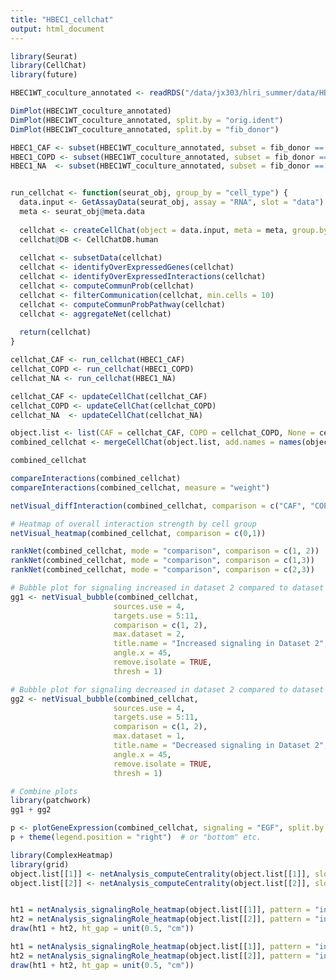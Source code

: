 ```yaml
---
title: "HBEC1_cellchat"
output: html_document
---
```


```r
library(Seurat)
library(CellChat)
library(future)
```


```r
HBEC1WT_coculture_annotated <- readRDS("/data/jx303/hlri_summer/data/HBEC1WT_coculture_annotated.Rds")
```


```r
DimPlot(HBEC1WT_coculture_annotated)
DimPlot(HBEC1WT_coculture_annotated, split.by = "orig.ident")
DimPlot(HBEC1WT_coculture_annotated, split.by = "fib_donor")
```
```r
HBEC1_CAF <- subset(HBEC1WT_coculture_annotated, subset = fib_donor == "CAF")
HBEC1_COPD <- subset(HBEC1WT_coculture_annotated, subset = fib_donor == "COPD")
HBEC1_NA  <- subset(HBEC1WT_coculture_annotated, subset = fib_donor == "NA")


run_cellchat <- function(seurat_obj, group_by = "cell_type") {
  data.input <- GetAssayData(seurat_obj, assay = "RNA", slot = "data")
  meta <- seurat_obj@meta.data
  
  cellchat <- createCellChat(object = data.input, meta = meta, group.by = "cellType")
  cellchat@DB <- CellChatDB.human
  
  cellchat <- subsetData(cellchat)
  cellchat <- identifyOverExpressedGenes(cellchat)
  cellchat <- identifyOverExpressedInteractions(cellchat)
  cellchat <- computeCommunProb(cellchat)
  cellchat <- filterCommunication(cellchat, min.cells = 10)
  cellchat <- computeCommunProbPathway(cellchat)
  cellchat <- aggregateNet(cellchat)
  
  return(cellchat)
}

cellchat_CAF <- run_cellchat(HBEC1_CAF)
cellchat_COPD <- run_cellchat(HBEC1_COPD)
cellchat_NA <- run_cellchat(HBEC1_NA)
```

```r
cellchat_CAF <- updateCellChat(cellchat_CAF)
cellchat_COPD <- updateCellChat(cellchat_COPD)
cellchat_NA  <- updateCellChat(cellchat_NA)
```

```r
object.list <- list(CAF = cellchat_CAF, COPD = cellchat_COPD, None = cellchat_NA)
combined_cellchat <- mergeCellChat(object.list, add.names = names(object.list))

combined_cellchat
```

```r
compareInteractions(combined_cellchat)
compareInteractions(combined_cellchat, measure = "weight")
```



```r
netVisual_diffInteraction(combined_cellchat, comparison = c("CAF", "COPD"))
```

```r
# Heatmap of overall interaction strength by cell group
netVisual_heatmap(combined_cellchat, comparison = c(0,1))

```
```r
rankNet(combined_cellchat, mode = "comparison", comparison = c(1, 2))
rankNet(combined_cellchat, mode = "comparison", comparison = c(1,3))
rankNet(combined_cellchat, mode = "comparison", comparison = c(2,3))
```


```r
# Bubble plot for signaling increased in dataset 2 compared to dataset 1
gg1 <- netVisual_bubble(combined_cellchat, 
                       sources.use = 4, 
                       targets.use = 5:11,  
                       comparison = c(1, 2), 
                       max.dataset = 2, 
                       title.name = "Increased signaling in Dataset 2", 
                       angle.x = 45, 
                       remove.isolate = TRUE, 
                       thresh = 1)

# Bubble plot for signaling decreased in dataset 2 compared to dataset 1
gg2 <- netVisual_bubble(combined_cellchat, 
                       sources.use = 4, 
                       targets.use = 5:11, 
                       comparison = c(1, 2), 
                       max.dataset = 1, 
                       title.name = "Decreased signaling in Dataset 2", 
                       angle.x = 45, 
                       remove.isolate = TRUE,
                       thresh = 1)

# Combine plots
library(patchwork)
gg1 + gg2

```


```r
p <- plotGeneExpression(combined_cellchat, signaling = "EGF", split.by = "datasets", colors.ggplot = TRUE)
p + theme(legend.position = "right")  # or "bottom" etc.

```

```r
library(ComplexHeatmap)
library(grid)
object.list[[1]] <- netAnalysis_computeCentrality(object.list[[1]], slot.name = "netP")
object.list[[2]] <- netAnalysis_computeCentrality(object.list[[2]], slot.name = "netP")


ht1 = netAnalysis_signalingRole_heatmap(object.list[[1]], pattern = "incoming", signaling = pathway.union, title = names(object.list)[1], width = 5, height = 6, color.heatmap = "GnBu")
ht2 = netAnalysis_signalingRole_heatmap(object.list[[2]], pattern = "incoming", signaling = pathway.union, title = names(object.list)[2], width = 5, height = 6, color.heatmap = "GnBu")
draw(ht1 + ht2, ht_gap = unit(0.5, "cm"))

```

```r
ht1 = netAnalysis_signalingRole_heatmap(object.list[[1]], pattern = "incoming", signaling = pathway.union, title = names(object.list)[1], width = 5, height =20, color.heatmap = "GnBu")
ht2 = netAnalysis_signalingRole_heatmap(object.list[[2]], pattern = "incoming", signaling = pathway.union, title = names(object.list)[2], width = 5, height = 20, color.heatmap = "GnBu")
draw(ht1 + ht2, ht_gap = unit(0.5, "cm"))

```


